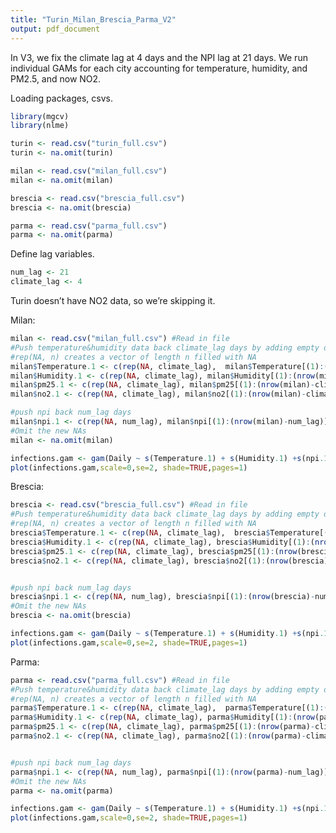 ```yaml
---
title: "Turin_Milan_Brescia_Parma_V2"
output: pdf_document
---
```


In V3, we fix the climate lag at 4 days and the NPI lag at 21 days. We run individual GAMs for each city accounting for temperature, humidity, and PM2.5, and now NO2.

Loading packages, csvs.
```r
library(mgcv)
library(nlme)

turin <- read.csv("turin_full.csv")
turin <- na.omit(turin)

milan <- read.csv("milan_full.csv")
milan <- na.omit(milan)

brescia <- read.csv("brescia_full.csv")
brescia <- na.omit(brescia)

parma <- read.csv("parma_full.csv")
parma <- na.omit(parma)
```

Define lag variables. 
```r
num_lag <- 21
climate_lag <- 4
```

Turin doesn't have NO2 data, so we're skipping it.

Milan:
```r

milan <- read.csv("milan_full.csv") #Read in file
#Push temperature&humidity data back climate_lag days by adding empty data in front
#rep(NA, n) creates a vector of length n filled with NA
milan$Temperature.1 <- c(rep(NA, climate_lag),  milan$Temperature[(1):(nrow(milan)-climate_lag)]) 
milan$Humidity.1 <- c(rep(NA, climate_lag), milan$Humidity[(1):(nrow(milan)-climate_lag)])
milan$pm25.1 <- c(rep(NA, climate_lag), milan$pm25[(1):(nrow(milan)-climate_lag)])
milan$no2.1 <- c(rep(NA, climate_lag), milan$no2[(1):(nrow(milan)-climate_lag)])

#push npi back num_lag days
milan$npi.1 <- c(rep(NA, num_lag), milan$npi[(1):(nrow(milan)-num_lag)])
#Omit the new NAs
milan <- na.omit(milan)

infections.gam <- gam(Daily ~ s(Temperature.1) + s(Humidity.1) +s(npi.1, k=4) + s(pm25.1) + s(no2.1), family=poisson(link="log"), data=milan)
plot(infections.gam,scale=0,se=2, shade=TRUE,pages=1)
```

Brescia:
```r
brescia <- read.csv("brescia_full.csv") #Read in file
#Push temperature&humidity data back climate_lag days by adding empty data in front
#rep(NA, n) creates a vector of length n filled with NA
brescia$Temperature.1 <- c(rep(NA, climate_lag),  brescia$Temperature[(1):(nrow(brescia)-climate_lag)]) 
brescia$Humidity.1 <- c(rep(NA, climate_lag), brescia$Humidity[(1):(nrow(brescia)-climate_lag)])
brescia$pm25.1 <- c(rep(NA, climate_lag), brescia$pm25[(1):(nrow(brescia)-climate_lag)])
brescia$no2.1 <- c(rep(NA, climate_lag), brescia$no2[(1):(nrow(brescia)-climate_lag)])


#push npi back num_lag days
brescia$npi.1 <- c(rep(NA, num_lag), brescia$npi[(1):(nrow(brescia)-num_lag)])
#Omit the new NAs
brescia <- na.omit(brescia)

infections.gam <- gam(Daily ~ s(Temperature.1) + s(Humidity.1) +s(npi.1, k=4) + s(pm25.1) + s(no2.1), family=poisson(link="log"), data=brescia)
plot(infections.gam,scale=0,se=2, shade=TRUE,pages=1)
```


Parma:
```r

parma <- read.csv("parma_full.csv") #Read in file
#Push temperature&humidity data back climate_lag days by adding empty data in front
#rep(NA, n) creates a vector of length n filled with NA
parma$Temperature.1 <- c(rep(NA, climate_lag),  parma$Temperature[(1):(nrow(parma)-climate_lag)]) 
parma$Humidity.1 <- c(rep(NA, climate_lag), parma$Humidity[(1):(nrow(parma)-climate_lag)])
parma$pm25.1 <- c(rep(NA, climate_lag), parma$pm25[(1):(nrow(parma)-climate_lag)])
parma$no2.1 <- c(rep(NA, climate_lag), parma$no2[(1):(nrow(parma)-climate_lag)])


#push npi back num_lag days
parma$npi.1 <- c(rep(NA, num_lag), parma$npi[(1):(nrow(parma)-num_lag)])
#Omit the new NAs
parma <- na.omit(parma)

infections.gam <- gam(Daily ~ s(Temperature.1) + s(Humidity.1) +s(npi.1, k=4) + s(pm25.1) + s(no2.1), family=poisson(link="log"), data=parma)
plot(infections.gam,scale=0,se=2, shade=TRUE,pages=1)

```
